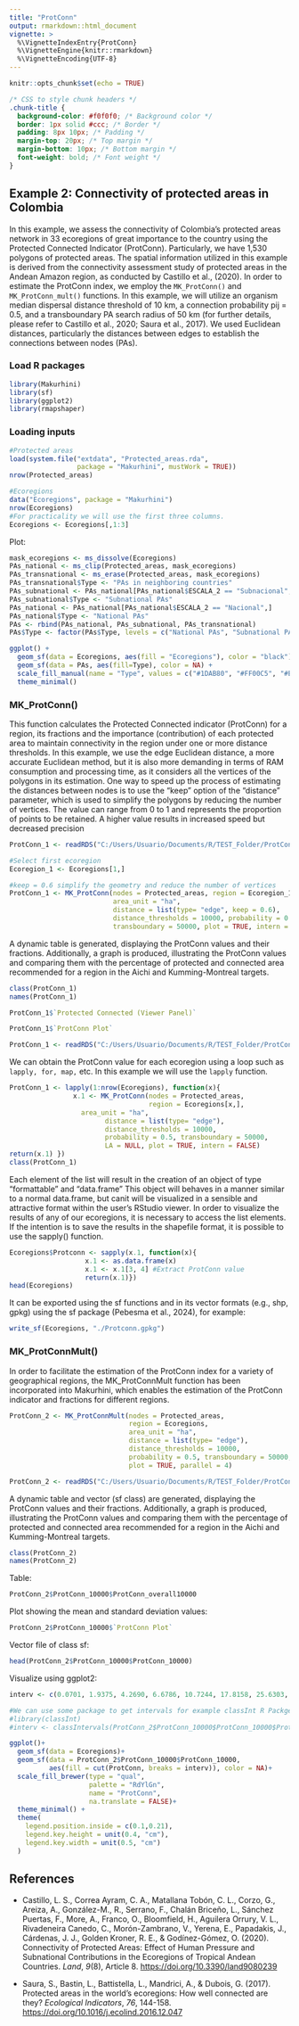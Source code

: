 ```yaml
---
title: "ProtConn"
output: rmarkdown::html_document
vignette: >
  %\VignetteIndexEntry{ProtConn}
  %\VignetteEngine{knitr::rmarkdown}
  %\VignetteEncoding{UTF-8}
---
```


```r
knitr::opts_chunk$set(echo = TRUE)
```

```css
/* CSS to style chunk headers */
.chunk-title {
  background-color: #f0f0f0; /* Background color */
  border: 1px solid #ccc; /* Border */
  padding: 8px 10px; /* Padding */
  margin-top: 20px; /* Top margin */
  margin-bottom: 10px; /* Bottom margin */
  font-weight: bold; /* Font weight */
}
```

## Example 2: Connectivity of protected areas in Colombia

In this example, we assess the connectivity of Colombia's protected areas network in 33 ecoregions of great importance to the country using the Protected Connected Indicator (ProtConn). Particularly, we have 1,530 polygons of protected areas. The spatial information utilized in this example is derived from the connectivity assessment study of protected areas in the Andean Amazon region, as conducted by Castillo et al., (2020). In order to estimate the ProtConn index, we employ the `MK_ProtConn()` and `MK_ProtConn_mult()` functions. In this example, we will utilize an organism median dispersal distance threshold of 10 km, a connection probability pij = 0.5, and a transboundary PA search radius of 50 km (for further details, please refer to Castillo et al., 2020; Saura et al., 2017). We used Euclidean distances, particularly the distances between edges to establish the connections between nodes (PAs).

### Load R packages

```r
library(Makurhini)
library(sf)
library(ggplot2)
library(rmapshaper)
```

### Loading inputs

```r
#Protected areas
load(system.file("extdata", "Protected_areas.rda",
                 package = "Makurhini", mustWork = TRUE))
nrow(Protected_areas)

#Ecoregions
data("Ecoregions", package = "Makurhini")
nrow(Ecoregions)
#For practicality we will use the first three columns.
Ecoregions <- Ecoregions[,1:3]

```

Plot:

```r
mask_ecoregions <- ms_dissolve(Ecoregions)
PAs_national <- ms_clip(Protected_areas, mask_ecoregions)
PAs_transnational <- ms_erase(Protected_areas, mask_ecoregions)
PAs_transnational$Type <- "PAs in neighboring countries"
PAs_subnational <- PAs_national[PAs_national$ESCALA_2 == "Subnacional",]
PAs_subnational$Type <- "Subnational PAs"
PAs_national <- PAs_national[PAs_national$ESCALA_2 == "Nacional",]
PAs_national$Type <- "National PAs"
PAs <- rbind(PAs_national, PAs_subnational, PAs_transnational)
PAs$Type <- factor(PAs$Type, levels = c("National PAs", "Subnational PAs", "PAs in neighboring countries"))

ggplot() +
  geom_sf(data = Ecoregions, aes(fill = "Ecoregions"), color = "black") +
  geom_sf(data = PAs, aes(fill=Type), color = NA) +
  scale_fill_manual(name = "Type", values = c("#1DAB80", "#FF00C5", "#E06936", "#8D8BBE"))+
  theme_minimal() 
```

### MK_ProtConn()

This function calculates the Protected Connected indicator (ProtConn) for a region, its fractions and the importance (contribution) of each protected area to maintain connectivity in the region under one or more distance thresholds. In this example, we use the edge Euclidean distance, a more accurate Euclidean method, but it is also more demanding in terms of RAM consumption and processing time, as it considers all the vertices of the polygons in its estimation. One way to speed up the process of estimating the distances between nodes is to use the "keep" option of the "distance" parameter, which is used to simplify the polygons by reducing the number of vertices. The value can range from 0 to 1 and represents the proportion of points to be retained. A higher value results in increased speed but decreased precision

```r
ProtConn_1 <- readRDS("C:/Users/Usuario/Documents/R/TEST_Folder/ProtConn_1.rds")
```

```r
#Select first ecoregion
Ecoregion_1 <- Ecoregions[1,]

#keep = 0.6 simplify the geometry and reduce the number of vertices
ProtConn_1 <- MK_ProtConn(nodes = Protected_areas, region = Ecoregion_1, 
                          area_unit = "ha", 
                          distance = list(type= "edge", keep = 0.6),
                          distance_thresholds = 10000, probability = 0.5,
                          transboundary = 50000, plot = TRUE, intern = FALSE)

```

A dynamic table is generated, displaying the ProtConn values and their fractions. Additionally, a graph is produced, illustrating the ProtConn values and comparing them with the percentage of protected and connected area recommended for a region in the Aichi and Kumming-Montreal targets.

```r
class(ProtConn_1)
names(ProtConn_1)
```

```r
ProtConn_1$`Protected Connected (Viewer Panel)`
```

```r
ProtConn_1$`ProtConn Plot`
```

```r
ProtConn_1 <- readRDS("C:/Users/Usuario/Documents/R/TEST_Folder/ProtConn_1a.rds")
```

We can obtain the ProtConn value for each ecoregion using a loop such as `lapply, for, map,` etc. In this example we will use the `lapply` function.

```r
ProtConn_1 <- lapply(1:nrow(Ecoregions), function(x){
  				x.1 <- MK_ProtConn(nodes = Protected_areas, 
  				                   region = Ecoregions[x,],
                  area_unit = "ha",
            			distance = list(type= "edge"),
            			distance_thresholds = 10000,
            			probability = 0.5, transboundary = 50000,
            			LA = NULL, plot = TRUE, intern = FALSE)
return(x.1) })
class(ProtConn_1)
```

Each element of the list will result in the creation of an object of type "formattable" and "data.frame" This object will behaves in a manner similar to a normal data.frame, but canit will be visualized in a sensible and attractive format within the user's RStudio viewer. In order to visualize the results of any of our ecoregions, it is necessary to access the list elements. If the intention is to save the results in the shapefile format, it is possible to use the sapply() function.

```r
Ecoregions$Protconn <- sapply(x.1, function(x){
    	      	   x.1 <- as.data.frame(x)
    	      	   x.1 <- x.1[3, 4] #Extract ProtConn value
    	      	   return(x.1)})
head(Ecoregions)
```

It can be exported using the sf functions and in its vector formats (e.g., shp, gpkg) using the sf package (Pebesma et al., 2024), for example:

```r
write_sf(Ecoregions, "./Protconn.gpkg") 

```

### MK_ProtConnMult()

In order to facilitate the estimation of the ProtConn index for a variety of geographical regions, the MK_ProtConnMult function has been incorporated into Makurhini, which enables the estimation of the ProtConn indicator and fractions for different regions.

```r
ProtConn_2 <- MK_ProtConnMult(nodes = Protected_areas, 
                              region = Ecoregions,
                              area_unit = "ha",
                              distance = list(type= "edge"),
                              distance_thresholds = 10000,
                              probability = 0.5, transboundary = 50000,
                              plot = TRUE, parallel = 4)
```

```r
ProtConn_2 <- readRDS("C:/Users/Usuario/Documents/R/TEST_Folder/ProtConn_1b.rds")
```

A dynamic table and vector (sf class) are generated, displaying the ProtConn values and their fractions. Additionally, a graph is produced, illustrating the ProtConn values and comparing them with the percentage of protected and connected area recommended for a region in the Aichi and Kumming-Montreal targets.

```r
class(ProtConn_2)
names(ProtConn_2)
```

Table:

```r
ProtConn_2$ProtConn_10000$ProtConn_overall10000
```

Plot showing the mean and standard deviation values:

```r
ProtConn_2$ProtConn_10000$`ProtConn Plot`
```

Vector file of class sf:

```r
head(ProtConn_2$ProtConn_10000$ProtConn_10000)
```

Visualize using ggplot2:

```r
interv <- c(0.0701, 1.9375, 4.2690, 6.6786, 10.7244, 17.8158, 25.6303, 41.8570, 45.4735, 97.7425)
```

```r
#We can use some package to get intervals for example classInt R Packge:
#library(classInt)
#interv <- classIntervals(ProtConn_2$ProtConn_10000$ProtConn_10000$ProtConn, 9, "jenks")[[2]]
```

```r
ggplot()+
  geom_sf(data = Ecoregions)+
  geom_sf(data = ProtConn_2$ProtConn_10000$ProtConn_10000, 
          aes(fill = cut(ProtConn, breaks = interv)), color = NA)+
  scale_fill_brewer(type = "qual",
                    palette = "RdYlGn",
                    name = "ProtConn",
                    na.translate = FALSE)+
  theme_minimal() +
  theme(
    legend.position.inside = c(0.1,0.21),
    legend.key.height = unit(0.4, "cm"),
    legend.key.width = unit(0.5, "cm")
  )
```

## References

-   Castillo, L. S., Correa Ayram, C. A., Matallana Tobón, C. L., Corzo, G., Areiza, A., González-M., R., Serrano, F., Chalán Briceño, L., Sánchez Puertas, F., More, A., Franco, O., Bloomfield, H., Aguilera Orrury, V. L., Rivadeneira Canedo, C., Morón-Zambrano, V., Yerena, E., Papadakis, J., Cárdenas, J. J., Golden Kroner, R. E., & Godínez-Gómez, O. (2020). Connectivity of Protected Areas: Effect of Human Pressure and Subnational Contributions in the Ecoregions of Tropical Andean Countries. *Land*, *9*(8), Article 8. <https://doi.org/10.3390/land9080239>

-   Saura, S., Bastin, L., Battistella, L., Mandrici, A., & Dubois, G. (2017). Protected areas in the world’s ecoregions: How well connected are they? *Ecological Indicators*, *76*, 144-158. <https://doi.org/10.1016/j.ecolind.2016.12.047>
